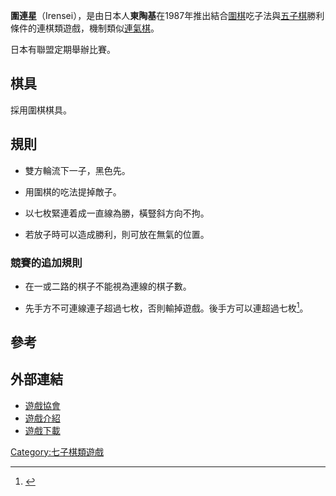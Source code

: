 {{japanese|japanese=囲連星|kana=いれんせ|romaji=irensei}}

'''圍連星'''（Irensei），是由日本人'''東陶基'''在1987年推出結合[[圍棋|圍棋]]吃子法與[[五子棋|五子棋]]勝利條件的連棋類遊戲，機制類似[[連氣棋|連氣棋]]。

日本有聯盟定期舉辦比賽。

==棋具==

採用圍棋棋具。

==規則==

*雙方輪流下一子，黑色先。

*用圍棋的吃法提掉敵子。

*以七枚緊連着成一直線為勝，橫豎斜方向不拘。

*若放子時可以造成勝利，則可放在無氣的位置。

===競賽的追加規則===

*在一或二路的棋子不能視為連線的棋子數。

*先手方不可連線連子超過七枚，否則輸掉遊戲。後手方可以連超過七枚<ref>{{Cite web |url=http://irensei.com/eng/rule.html |title=Irensei rule |accessdate=2009-12-19 |archive-date=2010-01-11 |archive-url=https://web.archive.org/web/20100111004049/http://irensei.com/eng/rule.html |dead-url=no }}</ref>。

==參考==
<div class="references-small">
<references/>
</div>
==外部連結==
* [https://web.archive.org/web/20090828130742/http://irensei.com/ 遊戲協會]
* [http://www.boardgamegeek.com/boardgame/48871/irensei 遊戲介紹] {{Wayback|url=http://www.boardgamegeek.com/boardgame/48871/irensei |date=20160304201058 }}
* [https://web.archive.org/web/20091110075415/http://irensei.com/eng/download.html 遊戲下載]

[[Category:七子棋類遊戲|Category:七子棋類遊戲]]